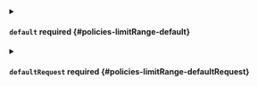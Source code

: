 

<PartialEnabled />



<details className="config-field" data-expandable="true">
<summary>

#### `default` <span className="config-field-required" data-required="false">required</span> <span className="config-field-type"></span> <span className="config-field-default"></span> <span className="config-field-enum"></span> {#policies-limitRange-default}



</summary>

<PartialDefaultreference />


</details>



<details className="config-field" data-expandable="true">
<summary>

#### `defaultRequest` <span className="config-field-required" data-required="false">required</span> <span className="config-field-type"></span> <span className="config-field-default"></span> <span className="config-field-enum"></span> {#policies-limitRange-defaultRequest}



</summary>

<PartialDefaultrequestreference />


</details>
